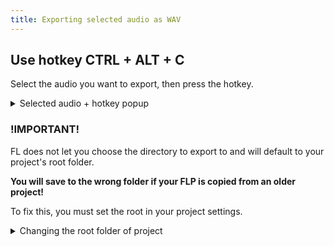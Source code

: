 ```yaml
---
title: Exporting selected audio as WAV
---
```


## Use hotkey CTRL + ALT + C
Select the audio you want to export, then press the hotkey. 

<details>
<summary>Selected audio + hotkey popup</summary>
![](hotkey.JPG)
</details>


### !IMPORTANT! 
FL does not let you choose the directory to export to and will default to your project's root folder. 

**You will save to the wrong folder if your FLP is copied from an older project!**

 To fix this, you must set the root in your project settings. 

<details>
<summary>Changing the root folder of project</summary>
![](capture1.JPG)
</details>
